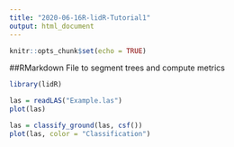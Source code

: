 ```yaml
---
title: "2020-06-16R-lidR-Tutorial1"
output: html_document
---
```


```r
knitr::opts_chunk$set(echo = TRUE)
```
##RMarkdown File to segment trees and compute metrics
```r
library(lidR)

las = readLAS("Example.las")
plot(las)
```
```r
las = classify_ground(las, csf())
plot(las, color = "Classification")
```
```r

```


